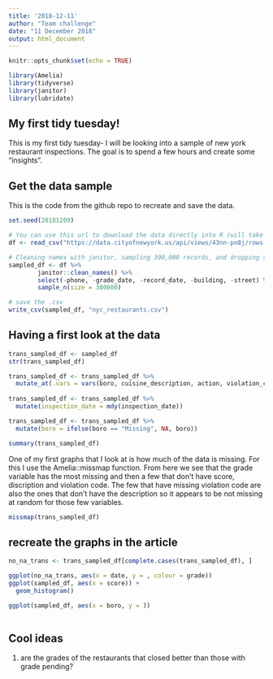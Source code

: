 ```yaml
---
title: '2018-12-11'
author: "Team challenge"
date: "11 December 2018"
output: html_document
---
```


```r
knitr::opts_chunk$set(echo = TRUE)

library(Amelia)
library(tidyverse)
library(janitor)
library(lubridate)
```

## My first tidy tuesday!

This is my first tidy tuesday- I will be looking into a sample of new york restaurant inspections. The goal is to spend a few hours and create some "insights".

## Get the data sample

This is the code from the github repo to recreate and save the data. 

```r
set.seed(20181209)

# You can use this url to download the data directly into R (will take a few seconds)
df <- read_csv("https://data.cityofnewyork.us/api/views/43nn-pn8j/rows.csv")

# Cleaning names with janitor, sampling 300,000 records, and dropping some variables
sampled_df <- df %>% 
        janitor::clean_names() %>%
        select(-phone, -grade_date, -record_date, -building, -street) %>% 
        sample_n(size = 300000)

# save the .csv
write_csv(sampled_df, "nyc_restaurants.csv")
```

## Having a first look at the data


```r
trans_sampled_df <- sampled_df
str(trans_sampled_df)

trans_sampled_df <- trans_sampled_df %>% 
  mutate_at(.vars = vars(boro, cuisine_description, action, violation_code, violation_description, grade, critical_flag, inspection_type), as.factor) 
  
trans_sampled_df <- trans_sampled_df %>% 
  mutate(inspection_date = mdy(inspection_date))

trans_sampled_df <- trans_sampled_df %>% 
  mutate(boro = ifelse(boro == "Missing", NA, boro))

summary(trans_sampled_df)

```

One of my first graphs that I look at is how much of the data is missing. For this I use the Amelia::missmap function. From here we see that the grade variable has the most missing and then a few that don't have score, discription and violation code. The few that have missing violation code are also the ones that don't have the description so it appears to be not missing at random for those few variables.
```r
missmap(trans_sampled_df)
```

## recreate the graphs in the article

```r
no_na_trans <- trans_sampled_df[complete.cases(trans_sampled_df), ]

ggplot(no_na_trans, aes(x = date, y = , colour = grade))
ggplot(sampled_df, aes(x = score)) +
  geom_histogram()

ggplot(sampled_df, aes(x = boro, y = ))
  
```


## Cool ideas

1) are the grades of the restaurants that closed better than those with grade pending?
